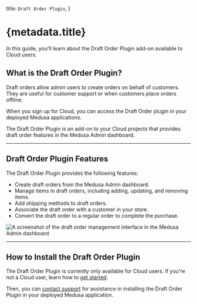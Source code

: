   title: `Draft Order Plugin`,
}

# {metadata.title}

In this guide, you'll learn about the Draft Order Plugin add-on available to Cloud users.

## What is the Draft Order Plugin?

Draft orders allow admin users to create orders on behalf of customers. They are useful for customer support or when customers place orders offline.

When you sign up for Cloud, you can access the Draft Order plugin in your deployed Medusa applications.

The Draft Order Plugin is an add-on to your Cloud projects that provides draft order features in the Medusa Admin dashboard.

---

## Draft Order Plugin Features

The Draft Order Plugin provides the following features:

- Create draft orders from the Medusa Admin dashboard.
- Manage items in draft orders, including adding, updating, and removing items.
- Add shipping methods to draft orders.
- Associate the draft order with a customer in your store.
- Convert the draft order to a regular order to complete the purchase.

![A screenshot of the draft order management interface in the Medusa Admin dashboard](https://res.cloudinary.com/dza7lstvk/image/upload/v1750235297/Cloud/CleanShot_2025-06-18_at_11.27.36_2x_e6mf4v.png)

---

## How to Install the Draft Order Plugin

The Draft Order Plugin is currently only available for Cloud users. If you're not a Cloud user, learn how to [get started](../page.mdx#sign-up-for-cloud).

Then, you can [contact support](#) for assistance in installing the Draft Order Plugin in your deployed Medusa application.